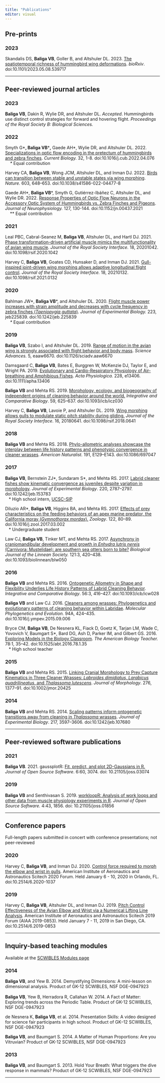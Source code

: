 ```yaml
---
title: "Publications"
editor: visual
---
```


## Pre-prints

### 2023

Skandalis DS, **Baliga VB**, Goller B, and Altshuler DL. 2023. [The
spatiotemporal richness of hummingbird wing
deformations](https://doi.org/10.1101/2023.05.08.539717). *bioRxiv*.
doi:10.1101/2023.05.08.539717

--------------------------------------------------------------------------------

## Peer-reviewed journal articles

### 2023

**Baliga VB**, Dakin R, Wylie DR, and Altshuler DL. *Accepted*. Hummingbirds use
distinct control strategies for forward and hovering flight. *Proceedings of the
Royal Society B: Biological Sciences.*

### 2022

Smyth G\***, Baliga VB**\***,** Gaede AH\*, Wylie DR, and Altshuler DL. 2022.
[Specializations in optic flow encoding in the pretectum of hummingbirds and
zebra finches](https://doi.org/10.1016/j.cub.2022.04.076). *Current Biology.*
32, 1-8. doi:10.1016/j.cub.2022.04.076*\
    \** Equal contribution

Harvey CA, **Baliga VB**, Wong JCM, Altshuler DL, and Inman DJ. 2022. [Birds can
transition between stable and unstable states via wing
morphing](https://doi.org/10.1038/s41586-022-04477-8). *Nature.* 603, 648--653.
doi:10.1038/s41586-022-04477-8

Gaede AH\*, **Baliga VB**\*, Smyth G, Gutiérrez-Ibáñez C, Altshuler DL, and
Wylie DR. 2022. [Response Properties of Optic Flow Neurons in the Accessory
Optic System of Hummingbirds vs. Zebra Finches and
Pigeons](https://doi.org/10.1152/jn.00437.2021). *Journal of Neurophysiology.*
127, 130-144. doi:10.1152/jn.00437.2021\
    \*\* Equal contribution

### 2021

Leal PBC, Cabral-Seanez M, **Baliga VB**, Altshuler DL, and Hartl DJ. 2021.
[Phase transformation-driven artificial muscle mimics the multifunctionality of
avian wing muscle](https://doi.org/10.1098/rsif.2020.1042). *Journal of the
Royal Society Interface.* 18, 20201042. doi:10.1098/rsif.2020.1042

Harvey C, **Baliga VB**, Goates CD, Hunsaker D, and Inman DJ. 2021.
[Gull-inspired joint-driven wing morphing allows adaptive longitudinal flight
control](https://doi.org/10.1098/rsif.2021.0132). *Journal of the Royal Society
Interface.* 18, 20210132. doi:10.1098/rsif.2021.0132

### 2020

Bahlman JW\*, **Baliga VB**\*, and Altshuler DL. 2020. [Flight muscle power
increases with strain amplitude and decreases with cycle frequency in zebra
finches (*Taeniopygia guttata*)](https://dx.doi.org/10.1242/jeb.225839).
*Journal of Experimental Biology.* 223*,* jeb225839. doi:10.1242/jeb.225839*\
    \** Equal contribution

### 2019

**Baliga VB**, Szabo I, and Altshuler DL. 2019. [Range of motion in the avian
wing is strongly associated with flight behavior and body
mass](https://doi.org/10.1126/sciadv.aaw6670). *Science Advances.* 5, eaaw6670.
doi:10.1126/sciadv.aaw6670

Damsgaard C, **Baliga VB**, Bates E, Burggren W, McKenzie DJ, Taylor E, and
Wright PA. 2019. [Evolutionary and Cardio-Respiratory Physiology of
Air-breathing and Amphibious Fishes](https://doi.org/10.1111/apha.13406). *Acta
Physiologica.* 228, e13406. doi:10.1111/apha.13406

**Baliga VB** and Mehta RS. 2019. [Morphology, ecology, and biogeography of
independent origins of cleaning behavior around the
world.](https://doi.org/10.1093/icb/icz030) *Integrative and Comparative
Biology*. 59, 625--637. doi:10.1093/icb/icz030

Harvey C, **Baliga VB**, Lavoie P, and Altshuler DL. 2019. [Wing morphing allows
gulls to modulate static pitch stability during
gliding.](http://dx.doi.org/10.1098/rsif.2018.0641) *Journal of the Royal
Society Interface*. 16, 20180641. doi:10.1098/rsif.2018.0641

### 2018

**Baliga VB** and Mehta RS. 2018. [Phylo-allometric analyses showcase the
interplay between life history patterns and phenotypic convergence in cleaner
wrasses](https://doi.org/10.1086/697047). *American Naturalist.* 191,
E129--E143. doi:10.1086/697047

### 2017

**Baliga VB**, Bernstein ZJ\*, Sundaram S\*, and Mehta RS. 2017. [Labrid cleaner
fishes show kinematic convergence as juveniles despite variation in
morphology](http://dx.doi.org/10.1242/jeb.153783). *Journal of Experimental
Biology*. 220, 2787--2797. doi:10.1242/jeb.153783\
   \* High school intern, [UCSC-SIP](http://ucsc-sip.org/)

Diluzio AR\*, **Baliga VB**, Higgins BA, and Mehta RS. 2017. [Effects of prey
characteristics on the feeding behaviors of an apex marine predator, the
California moray (*Gymnothorax
mordax*).](http://dx.doi.org/10.1016/j.zool.2017.03.002) *Zoology*. 122, 80--89.
doi:10.1016/j.zool.2017.03.002\
   \* Undergraduate student

Law CJ, **Baliga VB**, Tinker MT, and Mehta RS. 2017. [Asynchrony in
craniomandibular development and growth in *Enhydra lutris nereis* (Carnivora:
Mustelidae): are southern sea otters born to
bite?](http://dx.doi.org/10.1093/biolinnean/blw050) *Biological Journal of the
Linnean Society.* 121:3, 420--438. doi:10.1093/biolinnean/blw050

### 2016

**Baliga VB** and Mehta RS. 2016. [Ontogenetic Allometry in Shape and
Flexibility Underlies Life History Patterns of Labrid Cleaning
Behavior](http://dx.doi.org/10.1093/icb/icw028). *Integrative and Comparative
Biology*. 56:3, 416--427. doi:10.1093/icb/icw028

**Baliga VB** and Law CJ. 2016. [Cleaners among wrasses: Phylogenetics and
evolutionary patterns of cleaning behavior within
Labridae](http://dx.doi.org/10.1016/j.ympev.2015.09.006). *Molecular
Phylogenetics and Evolution.* 94A, 424--435. doi:10.1016/j.ympev.2015.09.006

Bryce CM, **Baliga VB**, De Nesnera KL, Fiack D, Goetz K, Tarjan LM, Wade C,
Yovovich V, Baumgart S\*, Bard DG, Ash D, Parker IM, and Gilbert GS. 2016*.*
[Exploring Models in the Biology
Classroom](http://dx.doi.org/10.1525/abt.2016.78.1.35). *The American Biology
Teacher.* 78:1, 35--42. doi:10.1525/abt.2016.78.1.35\
   \* High school teacher

### 2015

**Baliga VB** and Mehta RS. 2015. [Linking Cranial Morphology to Prey Capture
Kinematics in Three Cleaner Wrasses: *Labroides dimidiatus*, *Larabicus
quadrilineatus*, and *Thalassoma
lutescens*](http://dx.doi.org/10.1002/jmor.20425). *Journal of Morphology*. 276,
1377--91. doi:10.1002/jmor.20425

### 2014

**Baliga VB** and Mehta RS. 2014. [Scaling patterns inform ontogenetic
transitions away from cleaning in *Thalassoma*
wrasses](http://dx.doi.org/10.1242/jeb.107680). *Journal of Experimental
Biology*. 217, 3597--3606. doi:10.1242/jeb.107680

--------------------------------------------------------------------------------

## Peer-reviewed software publications

### 2021

**Baliga VB**. 2021. gaussplotR: [Fit, predict, and plot 2D-Gaussians in
R.](https://doi.org/10.21105/joss.03074) *Journal of Open Source Software*.
6:60, 3074. doi: 10.21105/joss.03074

### 2019

**Baliga VB** and Senthivasan S. 2019. [workloopR: Analysis of work loops and
other data from muscle physiology experiments in
R](https://doi.org/10.21105/joss.01856). *Journal of Open Source Software.*
4:43, 1856. doi: 10.21105/joss.01856

--------------------------------------------------------------------------------

## Conference papers

Full-length papers submitted in concert with conference presentations; not
peer-reviewed

### 2020

Harvey C, **Baliga VB**, and Inman DJ. 2020. [Control force required to morph
the elbow and wrist in gulls](https://dx.doi.org/10.2514/6.2020-1037). American
Institute of Aeronautics and Astronautics Scitech 2020 Forum. Held January 6 -
10, 2020 in Orlando, FL. doi:10.2514/6.2020-1037

### 2019

Harvey C, **Baliga VB**, Altshuler DL, and Inman DJ. 2019. [Pitch Control
Effectiveness of the Avian Elbow and Wrist via a Numerical Lifting Line
Analysis](https://doi.org/10.2514/6.2019-0853). American Institute of
Aeronautics and Astronautics Scitech 2019 Forum (AIAA 2019-0853). Held January
7 - 11, 2019 in San Diego, CA. doi:10.2514/6.2019-0853

--------------------------------------------------------------------------------

## Inquiry-based teaching modules

Available at the [SCWIBLES Modules
page](http://scwibles.ucsc.edu/SCWIBLESModules.html)

### 2014

**Baliga VB**, and Yew B. 2014. Demystifying Dimensions: A mini-lesson on
dimensional analysis. Product of GK-12 SCWIBLES, NSF DGE-0947923\
\
**Baliga VB**, Yew B, Herradora R, Callahan W. 2014. A Fact of Matter: Exploring
trends across the Periodic Table. Product of GK-12 SCWIBLES, NSF DGE-0947923

de Nesnera K, **Baliga VB**, et al. 2014. Presentation Skills: A video designed
for science fair participants in high school. Product of GK--12 SCWIBLES, NSF
DGE-0947923

**Baliga VB**, and Baumgart S. 2014. A Matter of Human Proportions: Are you
Vitruvian? Product of GK-12 SCWIBLES, NSF DGE-0947923

### 2013

**Baliga VB**, and Baumgart S. 2013. Hold Your Breath: What triggers the dive
response in mammals? Product of GK-12 SCWIBLES, NSF DGE-0947923

--------------------------------------------------------------------------------
